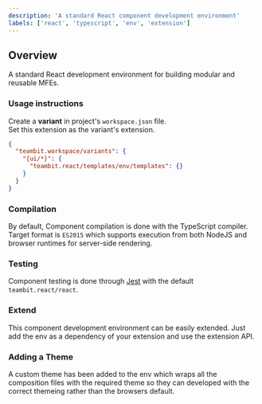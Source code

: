 ```yaml
---
description: 'A standard React component development environment'
labels: ['react', 'typescript', 'env', 'extension']
---
```


## Overview

A standard React development environment for building modular and reusable MFEs.

### Usage instructions

Create a **variant** in project's `workspace.json` file.  
Set this extension as the variant's extension.

```json
{
  "teambit.workspace/variants": {
    "{ui/*}": {
      "teambit.react/templates/env/templates": {}
    }
  }
}
```

### Compilation

By default, Component compilation is done with the TypeScript compiler. Target format is `ES2015` which
supports execution from both NodeJS and browser runtimes for server-side rendering.

### Testing

Component testing is done through [Jest](https://jestjs.io/) with the default `teambit.react/react`.

### Extend

This component development environment can be easily extended. Just add the env as a dependency of your extension
and use the extension API. 

### Adding a Theme

A custom theme has been added to the env which wraps all the composition files with the required theme so they can developed with the correct themeing rather than the browsers default.
